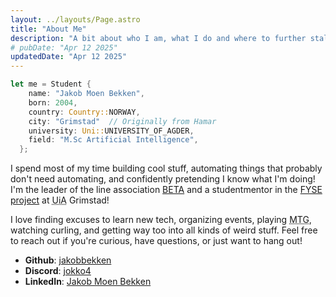 ```yaml
---
layout: ../layouts/Page.astro
title: "About Me"
description: "A bit about who I am, what I do and where to further stalk me!"
# pubDate: "Apr 12 2025"
updatedDate: "Apr 12 2025"
---
```


```rust
let me = Student {
    name: "Jakob Moen Bekken",
    born: 2004,
    country: Country::NORWAY,
    city: "Grimstad"  // Originally from Hamar
    university: Uni::UNIVERSITY_OF_AGDER,
    field: "M.Sc Artificial Intelligence",
  };
```

I spend most of my time building cool stuff, automating things that probably don't need automating, and confidently pretending I know what I'm doing! I'm the leader of the line association [BETA](https://www.linkedin.com/company/beta-engineering-technology-association) and a studentmentor in the [FYSE project](https://www.uia.no/om-uia/fakultet/teknologi-og-realfag/studentmentorordning/) at <abbr title="University of Agder">UiA</abbr> Grimstad!

I love finding excuses to learn new tech, organizing events, playing <abbr title="Magic: The Gathering">MTG</abbr>, watching curling, and getting way too into all kinds of weird stuff. Feel free to reach out if you're curious, have questions, or just want to hang out!
- **Github**: [jakobbekken](https://github.com/jakobbekken)
- **Discord**: [jokko4](https://discordapp.com/users/272083939437445120)
- **LinkedIn**: [Jakob Moen Bekken](https://www.linkedin.com/in/jakob-moen-bekken-52643927a/)